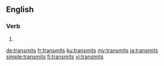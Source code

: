 ==English==

===Verb===
{{head|en|verb form}}

# {{en-third-person singular of|transmit}}

[[de:transmits]]
[[fr:transmits]]
[[ku:transmits]]
[[my:transmits]]
[[ja:transmits]]
[[simple:transmits]]
[[fi:transmits]]
[[vi:transmits]]